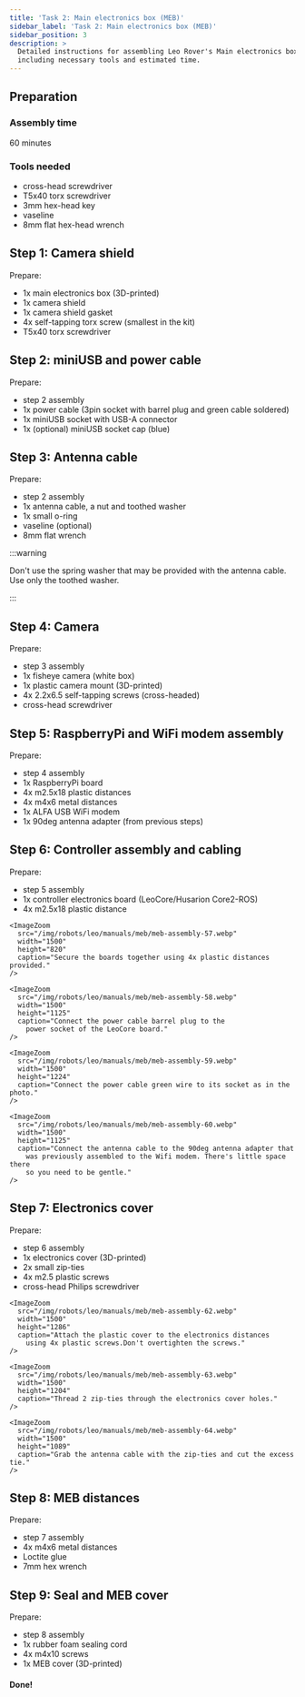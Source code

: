 ```yaml
---
title: 'Task 2: Main electronics box (MEB)'
sidebar_label: 'Task 2: Main electronics box (MEB)'
sidebar_position: 3
description: >
  Detailed instructions for assembling Leo Rover's Main electronics box,
  including necessary tools and estimated time.
---
```



## Preparation

### Assembly time

60 minutes

### Tools needed

- cross-head screwdriver
- T5x40 torx screwdriver
- 3mm hex-head key
- vaseline
- 8mm flat hex-head wrench

<ImageZoom
  loading="eager"
  src="/img/robots/leo/manuals/meb/meb-assembly-1.webp"
  width="1200"
  height="802"
/>

<ImageZoom
  src="/img/robots/leo/manuals/meb/meb-assembly-2.webp"
  width="1200"
  height="802"
/>

<Tabs groupId="leo-rover-version">
  <TabItem value="leo-1.8" label="Leo Rover v1.8">
    <ImageZoom
      src="/img/robots/leo/manuals/meb/meb-assembly-3.webp"
      width="1500"
      height="1457"
    />
  </TabItem>
  <TabItem value="leo-pre1.8" label="Leo Rover < v1.8">
    <ImageZoom
      src="/img/robots/leo/manuals/meb/1.7/meb-assembly-3.webp"
      width="1200"
      height="802"
    />
  </TabItem>
</Tabs>

## Step 1: Camera shield

Prepare:

- 1x main electronics box (3D-printed)
- 1x camera shield
- 1x camera shield gasket
- 4x self-tapping torx screw (smallest in the kit)
- T5x40 torx screwdriver

<ImageZoom
  src="/img/robots/leo/manuals/meb/meb-assembly-4.webp"
  width="1200"
  height="802"
/>

<ImageZoom
  src="/img/robots/leo/manuals/meb/meb-assembly-5.webp"
  width="1200"
  height="802"
  caption="Put the camera shield gasket on the camera shield with a lip facing outwards."
/>

<ImageZoom
  src="/img/robots/leo/manuals/meb/meb-assembly-6.webp"
  width="1200"
  height="802"
/>

<ImageZoom
  src="/img/robots/leo/manuals/meb/meb-assembly-7.webp"
  width="1200"
  height="802"
  caption="Secure the shield to the box using 4x self-tapping screws provided.
    This step needs a lot of patience."
/>

<ImageZoom
  src="/img/robots/leo/manuals/meb/meb-assembly-8.webp"
  width="1200"
  height="802"
/>

<ImageZoom
  src="/img/robots/leo/manuals/meb/meb-assembly-9.webp"
  width="1200"
  height="802"
/>

## Step 2: miniUSB and power cable

Prepare:

- step 2 assembly
- 1x power cable (3pin socket with barrel plug and green cable soldered)
- 1x miniUSB socket with USB-A connector
- 1x (optional) miniUSB socket cap (blue)

<ImageZoom
  src="/img/robots/leo/manuals/meb/meb-assembly-10.webp"
  width="1200"
  height="802"
/>

<ImageZoom
  src="/img/robots/leo/manuals/meb/meb-assembly-11.webp"
  width="1200"
  height="802"
  caption="Insert the miniUSB socket into the opening in the main electronics box floor.
    Make sure the socket o-ring sits evenly."
/>

<ImageZoom
  src="/img/robots/leo/manuals/meb/meb-assembly-12.webp"
  width="1200"
  height="802"
  caption="Secure the socket using a plastic nut provided.
    Screw the nut by pressing the socket and using your fingers only."
/>

<ImageZoom
  src="/img/robots/leo/manuals/meb/meb-assembly-13.webp"
  width="1200"
  height="802"
  caption="Insert the power socket into the hole in the rear of
    the main electronics box.
    Make sure the socket o-ring sits evenly."
/>

<ImageZoom
  src="/img/robots/leo/manuals/meb/meb-assembly-14.webp"
  width="1200"
  height="802"
  caption="Secure the socket using a plastic nut provided.
    Screw by pressing the socket and using your fingers only."
/>

<ImageZoom
  src="/img/robots/leo/manuals/meb/meb-assembly-15.webp"
  width="1200"
  height="802"
  caption="(optionally) Attach the miniUSB socket cap."
/>

## Step 3: Antenna cable

Prepare:

- step 2 assembly
- 1x antenna cable, a nut and toothed washer
- 1x small o-ring
- vaseline (optional)
- 8mm flat wrench

:::warning

Don't use the spring washer that may be provided with the antenna cable. Use
only the toothed washer.

:::

<ImageZoom
  src="/img/robots/leo/manuals/meb/meb-assembly-16.webp"
  width="1200"
  height="802"
/>

<ImageZoom
  src="/img/robots/leo/manuals/meb/meb-assembly-17.webp"
  width="1200"
  height="802"
  caption="Detach the toothed washer, the nut and the cap from the antenna cable."
/>

<ImageZoom
  src="/img/robots/leo/manuals/meb/meb-assembly-18.webp"
  width="1200"
  height="802"
  caption="Put the small o-ring on the antenna cable socket.
    (optionally) Smear some vaseline on the o-ring."
/>

<ImageZoom
  src="/img/robots/leo/manuals/meb/meb-assembly-19.webp"
  width="1200"
  height="802"
  caption="Press the antenna cable socket to the hex-shaped
    opening in the main electronics box floor."
/>

<ImageZoom
  src="/img/robots/leo/manuals/meb/meb-assembly-20.webp"
  width="1200"
  height="802"
  caption="On the other side of the box - put the toothed washer
    and the nut on the socket."
/>

<ImageZoom
  src="/img/robots/leo/manuals/meb/meb-assembly-21.webp"
  width="1200"
  height="802"
  caption="Tighten the washer using the 8mm wrench provided.
    Tighten with no excessive force."
/>

<ImageZoom
  src="/img/robots/leo/manuals/meb/meb-assembly-22.webp"
  width="1200"
  height="802"
  caption="After the step you'll end up with a 90deg.
    adapter that will be used in step 5 of the assembly."
/>

## Step 4: Camera

Prepare:

- step 3 assembly
- 1x fisheye camera (white box)
- 1x plastic camera mount (3D-printed)
- 4x 2.2x6.5 self-tapping screws (cross-headed)
- cross-head screwdriver

<ImageZoom
  src="/img/robots/leo/manuals/meb/meb-assembly-23.webp"
  width="1200"
  height="802"
  caption="Open the white box
    (with the camera and the camera connection tapes)."
/>

<ImageZoom
  src="/img/robots/leo/manuals/meb/meb-assembly-24.webp"
  width="1200"
  height="802"
/>

<ImageZoom
  src="/img/robots/leo/manuals/meb/meb-assembly-25.webp"
  width="1200"
  height="802"
  caption="Detach the IR lights that come assembled to the camera module.
    Store them somewhere as they won't be used in the assembly process,
    but may become handy in other projects."
/>

<ImageZoom
  src="/img/robots/leo/manuals/meb/meb-assembly-26.webp"
  width="1200"
  height="802"
  caption="Use the white-blue tape, toss away or store the second one
    (dedicated only to RaspberryPi Zero that we don't use here)."
/>

<ImageZoom
  src="/img/robots/leo/manuals/meb/meb-assembly-27.webp"
  width="1200"
  height="802"
  caption="Connect the tape to the camera module.
    Make sure the tape connection surfaces meet the camera
    metal pins in the socket."
/>

<ImageZoom
  src="/img/robots/leo/manuals/meb/meb-assembly-28.webp"
  width="1200"
  height="802"
/>

<ImageZoom
  src="/img/robots/leo/manuals/meb/meb-assembly-29.webp"
  width="1200"
  height="802"
/>

<ImageZoom
  src="/img/robots/leo/manuals/meb/meb-assembly-30.webp"
  width="1200"
  height="802"
  caption="Combine the camera module with the 3D-printed
    camera mount as in the photo."
/>

<ImageZoom
  src="/img/robots/leo/manuals/meb/meb-assembly-31.webp"
  width="1200"
  height="802"
  caption="Screw the pair together using 2x 2.2x6/5 self-tapping screws."
/>

<ImageZoom
  src="/img/robots/leo/manuals/meb/meb-assembly-32.webp"
  width="1200"
  height="802"
/>

<ImageZoom
  src="/img/robots/leo/manuals/meb/meb-assembly-33.webp"
  width="1200"
  height="802"
  caption="Detach the plastic cover from the camera lens."
/>

<ImageZoom
  src="/img/robots/leo/manuals/meb/meb-assembly-34.webp"
  width="1200"
  height="802"
  caption="Attach the camera assembly to the main electronics box camera housing.
    Screw them together using remaining 2x 2.2x6.5 self-tapping screws.
    Be gentle with the force as the thread may be easily broken."
/>

<ImageZoom
  src="/img/robots/leo/manuals/meb/meb-assembly-35.webp"
  width="1200"
  height="802"
/>

## Step 5: RaspberryPi and WiFi modem assembly

Prepare:

- step 4 assembly
- 1x RaspberryPi board
- 4x m2.5x18 plastic distances
- 4x m4x6 metal distances
- 1x ALFA USB WiFi modem
- 1x 90deg antenna adapter (from previous steps)

<Tabs groupId="leo-rover-version">
  <TabItem value="leo-1.8" label="Leo Rover v1.8">
    <ImageZoom
      src="/img/robots/leo/manuals/meb/meb-assembly-36.webp"
      width="1500"
      height="807"
    />
  </TabItem>
  <TabItem value="leo-pre1.8" label="Leo Rover < v1.8">
    <ImageZoom
      src="/img/robots/leo/manuals/meb/1.7/meb-assembly-36.webp"
      width="1200"
      height="802"
    />
  </TabItem>
</Tabs>

<ImageZoom
  src="/img/robots/leo/manuals/meb/meb-assembly-37.webp"
  width="1200"
  height="802"
  caption="Take the ALFA modem box and open it."
/>

<ImageZoom
  src="/img/robots/leo/manuals/meb/meb-assembly-38.webp"
  width="1200"
  height="802"
/>

<ImageZoom
  src="/img/robots/leo/manuals/meb/meb-assembly-39.webp"
  width="1200"
  height="802"
  caption="Leave only the modem and the antenna.
    Everything else is not needed."
/>

<ImageZoom
  src="/img/robots/leo/manuals/meb/meb-assembly-40.webp"
  width="1200"
  height="802"
  caption="Store the antenna as it will be needed in Task 8 of the assembly."
/>

<ImageZoom
  src="/img/robots/leo/manuals/meb/meb-assembly-41.webp"
  width="1200"
  height="802"
/>

<ImageZoom
  src="/img/robots/leo/manuals/meb/meb-assembly-42.webp"
  width="1200"
  height="802"
  caption="Connect the 90deg antenna adapter to the WiFi modem."
/>

<ImageZoom
  src="/img/robots/leo/manuals/meb/meb-assembly-43.webp"
  width="1200"
  height="802"
  caption="Connect the modem to the lower left USB port of the RaspberryPi."
/>

<ImageZoom
  src="/img/robots/leo/manuals/meb/meb-assembly-44.webp"
  width="1200"
  height="802"
/>

<ImageZoom
  src="/img/robots/leo/manuals/meb/meb-assembly-45.webp"
  width="1200"
  height="802"
  caption="Thread one zip-tie through a tunnel in the modem
    support (main electronics box floor)."
/>

<ImageZoom
  src="/img/robots/leo/manuals/meb/meb-assembly-46.webp"
  width="1200"
  height="802"
  caption="Align the RaspberryPi and WiFi modem assembly as in the photo."
/>

<ImageZoom
  src="/img/robots/leo/manuals/meb/meb-assembly-47.webp"
  width="1200"
  height="802"
  caption="Secure the board to the main electronics
    board using 4x plastic distances."
/>

<ImageZoom
  src="/img/robots/leo/manuals/meb/meb-assembly-48.webp"
  width="1200"
  height="802"
  caption="Tie the zip-tie securing the WiFi modem in place and cut the excess."
/>

<ImageZoom
  src="/img/robots/leo/manuals/meb/meb-assembly-49.webp"
  width="1200"
  height="802"
  caption="Roll the miniUSB socket cable as in the photo and connect its
    USB socket to the rear port of the RaspberryPi board."
/>

<ImageZoom
  src="/img/robots/leo/manuals/meb/meb-assembly-50.webp"
  width="1200"
  height="802"
/>

<ImageZoom
  src="/img/robots/leo/manuals/meb/meb-assembly-51.webp"
  width="1200"
  height="802"
  caption="Connect the camera tape to CAMERA port of the RaspberryPi.
    Remember that the socket pins must match the tape connectors."
/>

<ImageZoom
  src="/img/robots/leo/manuals/meb/meb-assembly-52.webp"
  width="1200"
  height="802"
  caption="Roll the tape under the camera housing
    to give space for other components."
/>

<ImageZoom
  src="/img/robots/leo/manuals/meb/meb-assembly-53.webp"
  width="1200"
  height="802"
  caption="After the step you'll end up with 4 metal distances that
    will be used later in the assembly task."
/>

## Step 6: Controller assembly and cabling

Prepare:

- step 5 assembly
- 1x controller electronics board (LeoCore/Husarion Core2-ROS)
- 4x m2.5x18 plastic distance

<Tabs groupId="leo-rover-version">
  <TabItem value="leo-1.8" label="Leo Rover v1.8 - LeoCore">
    <ImageZoom
      src="/img/robots/leo/manuals/meb/meb-assembly-54.webp"
      width="1274"
      height="1500"
    />
  </TabItem>
  <TabItem value="leo-pre1.8" label="Leo Rover < v1.8 - Husarion Core2-ROS">
    <ImageZoom
      src="/img/robots/leo/manuals/meb/1.7/meb-assembly-54.webp"
      width="1200"
      height="802"
    />
  </TabItem>
</Tabs>

<ImageZoom
  src="/img/robots/leo/manuals/meb/meb-assembly-55.webp"
  width="1200"
  height="802"
/>

<Tabs groupId="leo-rover-version">
  <TabItem value="leo-1.8" label="Leo Rover v1.8 - LeoCore">
    <ImageZoom
      src="/img/robots/leo/manuals/meb/meb-assembly-56.webp"
      width="1500"
      height="1130"
      caption="Insert the LeoCore board into the main electronics box
        and connect the rear socket to the RaspberryPi GPIO pins.
        Make sure the mounting holes of the controller are aligned with RaspberryPi's
        (and plastic distances) holes."
    />

    <ImageZoom
      src="/img/robots/leo/manuals/meb/meb-assembly-57.webp"
      width="1500"
      height="820"
      caption="Secure the boards together using 4x plastic distances provided."
    />

    <ImageZoom
      src="/img/robots/leo/manuals/meb/meb-assembly-58.webp"
      width="1500"
      height="1125"
      caption="Connect the power cable barrel plug to the
        power socket of the LeoCore board."
    />

    <ImageZoom
      src="/img/robots/leo/manuals/meb/meb-assembly-59.webp"
      width="1500"
      height="1224"
      caption="Connect the power cable green wire to its socket as in the photo."
    />

    <ImageZoom
      src="/img/robots/leo/manuals/meb/meb-assembly-60.webp"
      width="1500"
      height="1125"
      caption="Connect the antenna cable to the 90deg antenna adapter that
        was previously assembled to the Wifi modem. There's little space there
        so you need to be gentle."
    />

  </TabItem>
  <TabItem value="leo-pre1.8" label="Leo Rover < v1.8 - Husarion Core2-ROS">
    <ImageZoom
      src="/img/robots/leo/manuals/meb/1.7/meb-assembly-56.webp"
      width="1200"
      height="802"
      caption="Insert the Core2-ROS board into the main electronics box and connect
        the rear socket to the RaspberryPi GPIO pins. Make sure the mounting holes of
        the controller are aligned with RaspberryPi's (and plastic distances) holes."
    />
    <ImageZoom
      src="/img/robots/leo/manuals/meb/1.7/meb-assembly-57.webp"
      width="1200"
      height="802"
      caption="Secure the boards together using 4x plastic distances provided."
    />
    <ImageZoom
      src="/img/robots/leo/manuals/meb/1.7/meb-assembly-58.webp"
      width="1200"
      height="802"
      caption="Connect the power cable barrel plug to the power socket of the
        Core2-ROS board."
    />
    <ImageZoom
      src="/img/robots/leo/manuals/meb/1.7/meb-assembly-59.webp"
      width="1200"
      height="802"
      caption="Connect the power cable green wire to the Core2-ROS GPIO socket
        as in the photo (upper right pin)."
    />
    <ImageZoom
      src="/img/robots/leo/manuals/meb/1.7/meb-assembly-60.webp"
      width="1200"
      height="802"
      caption="Connect the antenna cable to the 90deg antenna adapter that was
        previously assembled to the Wifi modem. There's little space there so
        you need to be gentle."
    />
  </TabItem>
</Tabs>

## Step 7: Electronics cover

Prepare:

- step 6 assembly
- 1x electronics cover (3D-printed)
- 2x small zip-ties
- 4x m2.5 plastic screws
- cross-head Philips screwdriver

<Tabs groupId="leo-rover-version">
  <TabItem value="leo-1.8" label="Leo Rover v1.8">
    <ImageZoom
      src="/img/robots/leo/manuals/meb/meb-assembly-61.webp"
      width="1500"
      height="1228"
    />

    <ImageZoom
      src="/img/robots/leo/manuals/meb/meb-assembly-62.webp"
      width="1500"
      height="1286"
      caption="Attach the plastic cover to the electronics distances
        using 4x plastic screws.Don't overtighten the screws."
    />

    <ImageZoom
      src="/img/robots/leo/manuals/meb/meb-assembly-63.webp"
      width="1500"
      height="1204"
      caption="Thread 2 zip-ties through the electronics cover holes."
    />

    <ImageZoom
      src="/img/robots/leo/manuals/meb/meb-assembly-64.webp"
      width="1500"
      height="1089"
      caption="Grab the antenna cable with the zip-ties and cut the excess tie."
    />

  </TabItem>
  <TabItem value="leo-pre1.8" label="Leo Rover < v1.8">
    <ImageZoom
      src="/img/robots/leo/manuals/meb/1.7/meb-assembly-61.webp"
      width="1200"
      height="802"
    />
    <ImageZoom
      src="/img/robots/leo/manuals/meb/1.7/meb-assembly-62.webp"
      width="1200"
      height="802"
      caption="Attach the plastic cover to the electronics distances using 4x
        plastic screws. Don't overtighten the screws."
    />
    <ImageZoom
      src="/img/robots/leo/manuals/meb/1.7/meb-assembly-63.webp"
      width="1200"
      height="802"
      caption="Thread 2 zip-ties through the electronics cover holes."
    />
    <ImageZoom
      src="/img/robots/leo/manuals/meb/1.7/meb-assembly-64.webp"
      width="1200"
      height="802"
      caption="Grab the antenna cable with the zip-ties and cut the excess tie."
    />
  </TabItem>
</Tabs>

## Step 8: MEB distances

Prepare:

- step 7 assembly
- 4x m4x6 metal distances
- Loctite glue
- 7mm hex wrench

<ImageZoom
  src="/img/robots/leo/manuals/meb/meb-assembly-65.webp"
  width="1200"
  height="802"
/>

<ImageZoom
  src="/img/robots/leo/manuals/meb/meb-assembly-66.webp"
  width="1200"
  height="802"
  caption="Put some Loctite in each of 4 holes in the main electronics
    bottom threaded inserts."
/>

<ImageZoom
  src="/img/robots/leo/manuals/meb/meb-assembly-67.webp"
  width="1200"
  height="802"
  caption="Screw and tighten each metal distance in the threaded holes.
    Tighten the distances only by hand as overtightening may easily
    cause the parts to break."
/>

## Step 9: Seal and MEB cover

Prepare:

- step 8 assembly
- 1x rubber foam sealing cord
- 4x m4x10 screws
- 1x MEB cover (3D-printed)

<Tabs groupId="leo-rover-version">
  <TabItem value="leo-1.8" label="Leo Rover v1.8">
    <ImageZoom
      src="/img/robots/leo/manuals/meb/meb-assembly-68.webp"
      width="1500"
      height="903"
    />
  </TabItem>
  <TabItem value="leo-pre1.8" label="Leo Rover < v1.8">
    <ImageZoom
      src="/img/robots/leo/manuals/meb/1.7/meb-assembly-68.webp"
      width="1200"
      height="802"
    />
  </TabItem>
</Tabs>

<ImageZoom
  src="/img/robots/leo/manuals/meb/meb-assembly-69.webp"
  width="1200"
  height="802"
  caption="Put 4 m4x12 hex screws in the MEB cover holes (one for each corner)."
/>

<ImageZoom
  src="/img/robots/leo/manuals/meb/meb-assembly-70.webp"
  width="1200"
  height="802"
  caption="Store the cover. It will be used only in the Task 8."
/>

<Tabs groupId="leo-rover-version">
  <TabItem value="leo-1.8" label="Leo Rover v1.8">
    <ImageZoom
      src="/img/robots/leo/manuals/meb/meb-assembly-71.webp"
      width="1500"
      height="1125"
      caption="Insert the sealing cord in a corresponding groove
        in the main electronics box. Patience needed to go through all the groove."
    />
    <ImageZoom
      src="/img/robots/leo/manuals/meb/meb-assembly-72.webp"
      width="1500"
      height="1074"
    />
    <ImageZoom
      src="/img/robots/leo/manuals/meb/meb-assembly-73.webp"
      width="1500"
      height="1125"
      caption="Cut the excess cord. Leave just enough to let the cord
        overlap the other end."
    />
  </TabItem>
  <TabItem value="leo-pre1.8" label="Leo Rover < v1.8">
    <ImageZoom
      src="/img/robots/leo/manuals/meb/1.7/meb-assembly-71.webp"
      width="1200"
      height="802"
      caption="Insert the sealing corn in a corresponding groove in the main
        electronics box. Patience needed to go through all the groove."
    />
    <ImageZoom
      src="/img/robots/leo/manuals/meb/1.7/meb-assembly-72.webp"
      width="1200"
      height="802"
    />
    <ImageZoom
      src="/img/robots/leo/manuals/meb/1.7/meb-assembly-73.webp"
      width="1200"
      height="802"
      caption="Cut the excess cord. Leave just enough to let the cord overlap
        the other end."
    />
  </TabItem>
</Tabs>

<ImageZoom
  src="/img/robots/leo/manuals/meb/meb-assembly-74.webp"
  width="1200"
  height="802"
/>

#### Done!

<Tabs groupId="leo-rover-version">
  <TabItem value="leo-1.8" label="Leo Rover v1.8">
    <ImageZoom
      src="/img/robots/leo/manuals/meb/meb-assembly-75.webp"
      width="1500"
      height="1353"
      caption="After the step you'll end up with a couple of components
        that were in the box, but weren't used in the step. Store them,
        they will become useful in the next Tasks."
    />
  </TabItem>
  <TabItem value="leo-pre1.8" label="Leo Rover < v1.8">
    <ImageZoom
      src="/img/robots/leo/manuals/meb/1.7/meb-assembly-75.webp"
      width="1200"
      height="802"
      caption="After the step you'll end up with a couple of components that
        were in the box, but weren't used in the step. Store them, they will
        become useful in the next Tasks."
    />
  </TabItem>
</Tabs>
